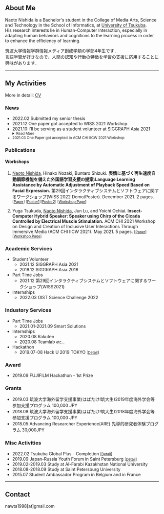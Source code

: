 ## About Me

Naoto Nishida is a Bachelor's student in the College of Media Arts, Science and Technology in the School of Informatics, at [University of Tsukuba](https://www.tsukuba.ac.jp/).  
His research interests lie in Human-Computer Interaction, especially in adapting human behaviors and cognitions to the learning process in order to enhance the efficiency of learning.  

筑波大学情報学群情報メディア創成学類の学部4年生です．  
言語学習が好きなので，人間の認知や行動の特徴を学習の支援に応用することに興味があります．   

--------------------------
## My Activities 
<xx-small>More in detail: [CV](https://drive.google.com/file/d/11uhgW46uzwfuvfdexmwH4e-mvdS_UBec/view)</xx-small>
### News
- 2022.02 Submitted my senior thesis
- 2021.12 One paper got accepted to WISS 2021 Workshop
- 2021.10 I'll be serving as a student volunteer at SIGGRAPH Asia 2021
<small><details><summary>Read More</summary><div>
- 2021.03 One Paper got accepted to ACM CHI IICW 2021 Workshop
</div></detail></small>

### Publications
#### Workshops
1. <u>Naoto Nishida</u>, Hinako Nozaki, Buntaro Shizuki.
<strong>表情に基づく再生速度自動調節機能を備えた外国語学習支援の提案:Language Learning Assistance by Automatic Adjustment of Playback Speed Based on Facial Expression.</strong>
第29回インタラクティブシステムとソフトウェアに関するワークショップ(WISS 2022 Demo/Poster).
December 2021. 2 pages.  <small>[<a href="https://www.wiss.org/WISS2021Proceedings/data/1-A09.pdf">Paper</a>] [<a href="https://drive.google.com/file/d/1kCp8FUoCV5tiuWHWerNOnFTmM6yz3i6i/view?usp=sharing">Poster1</a>][<a href="https://drive.google.com/file/d/1sLXqn93z4wl_Ym30pDtErbGgvjnEJTmN/view?usp=sharing">Poster2</a>] [<a href="https://www.wiss.org/WISS2021Proceedings/">Workshop Page</a>]</small>

2. Yuga Tsukuda, <u>Naoto Nishida</u>, Jun Lu, and Yoichi Ochiai.
**Insect-Computer Hybrid Speaker: Speaker using Chirp of the Cicada Controlled by Electrical Muscle Stimulation.**
ACM CHI 2021 Workshop on Design and Creation of Inclusive User Interactions Through Immersive
Media (ACM CHI IICW 2021). May 2021. 5 pages. <small>[[Paper](https://drive.google.com/file/d/1Gv5o8t94oQg8jvn8UkxMBDoYoXVzPQkq/view)] [[Workshop Page](https://sites.google.com/view/acm-chi-iicw21/home)]</small>

### Academic Services
- Student Volunteer
  - 2021.12 SIGGRAPH Asia 2021
  - 2018.12 SIGGRAPH Asia 2018
- Part Time Jobs
  - 2021.12 第29回インタラクティブシステムとソフトウェアに関するワークショップ(WISS2021)
- Internships
  - 2022.03 OIST Science Challenge 2022

### Industory Services
- Part Time Jobs
  - 2021.01-2021.09 Smart Solutions
- Internships
  - 2020.08 Rakuten
  - 2020.08 Teamlab 
  <small>etc...</small>
- Hackathon
  - 2019.07-08 Hack U 2019 TOKYO <small>[[Detail](https://hacku.yahoo.co.jp/hacku2019tokyo/)]</small>
### Award
- 2019.09 FUJIFILM Hackathon - 1st Prize

### Grants
- 2019.03 筑波大学海外留学支援事業(はばたけ!筑大生)2019年度海外学会等参加支援プログラム 100,000 JPY
- 2018.08 筑波大学海外留学支援事業(はばたけ!筑大生)2018年度海外学会等参加支援プログラム 100,000 JPY
- 2018.05 Advancing Researcher Experience(ARE) 先導的研究者体験プログラム 30,000JPY

### Misc Activities
- 2022.02 Tsukuba Global Plus - Completion <small>[[Detail](https://tgplus.hass.tsukuba.ac.jp/)]</small>
- 2019.09 Japan-Russia Youth Forum in Saint Petersburg <small>[[Detail](https://www.jrex.or.jp/forum/russia-2019/)]</small>
- 2019.02-2019.03 Study at Al-Farabi Kazakhstan National University
- 2018.08-2018.09 Study at Saint Petersburg University
- 2015.07 Student Ambassador Program in Belgium and in France <small>[](https://www.himeji-iec.or.jp/dispatch/2157)</small>

--------------------------
## Contact
nawta1998[at]gmail.com
